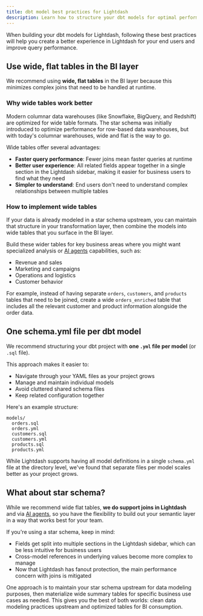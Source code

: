 ```yaml
---
title: dbt model best practices for Lightdash
description: Learn how to structure your dbt models for optimal performance and usability in Lightdash.
---
```


When building your dbt models for Lightdash, following these best practices will help you create a better experience in Lightdash for your end users and improve query performance.

## Use wide, flat tables in the BI layer

We recommend using **wide, flat tables** in the BI layer because this minimizes complex joins that need to be handled at runtime.

### Why wide tables work better

Modern columnar data warehouses (like Snowflake, BigQuery, and Redshift) are optimized for wide table formats. The star schema was initially introduced to optimize performance for row-based data warehouses, but with today's columnar warehouses, wide and flat is the way to go.

Wide tables offer several advantages:

- **Faster query performance**: Fewer joins mean faster queries at runtime
- **Better user experience**: All related fields appear together in a single section in the Lightdash sidebar, making it easier for business users to find what they need
- **Simpler to understand**: End users don't need to understand complex relationships between multiple tables

### How to implement wide tables

If your data is already modeled in a star schema upstream, you can maintain that structure in your transformation layer, then combine the models into wide tables that you surface in the BI layer.

Build these wider tables for key business areas where you might want specialized analysis or [AI agents](/guides/ai-agents) capabilities, such as:

- Revenue and sales
- Marketing and campaigns  
- Operations and logistics
- Customer behavior

For example, instead of having separate `orders`, `customers`, and `products` tables that need to be joined, create a wide `orders_enriched` table that includes all the relevant customer and product information alongside the order data.

## One schema.yml file per dbt model

We recommend structuring your dbt project with **one `.yml` file per model** (or `.sql` file).

This approach makes it easier to:

- Navigate through your YAML files as your project grows
- Manage and maintain individual models
- Avoid cluttered shared schema files
- Keep related configuration together

Here's an example structure:

```
models/
  orders.sql
  orders.yml
  customers.sql
  customers.yml
  products.sql
  products.yml
```

While Lightdash supports having all model definitions in a single `schema.yml` file at the directory level, we've found that separate files per model scales better as your project grows.

## What about star schema?

While we recommend wide flat tables, **we do support joins in Lightdash** and via [AI agents](/guides/ai-agents), so you have the flexibility to build out your semantic layer in a way that works best for your team.

If you're using a star schema, keep in mind:

- Fields get split into multiple sections in the Lightdash sidebar, which can be less intuitive for business users
- Cross-model references in underlying values become more complex to manage
- Now that Lightdash has fanout protection, the main performance concern with joins is mitigated

One approach is to maintain your star schema upstream for data modeling purposes, then materialize wide summary tables for specific business use cases as needed. This gives you the best of both worlds: clean data modeling practices upstream and optimized tables for BI consumption.
